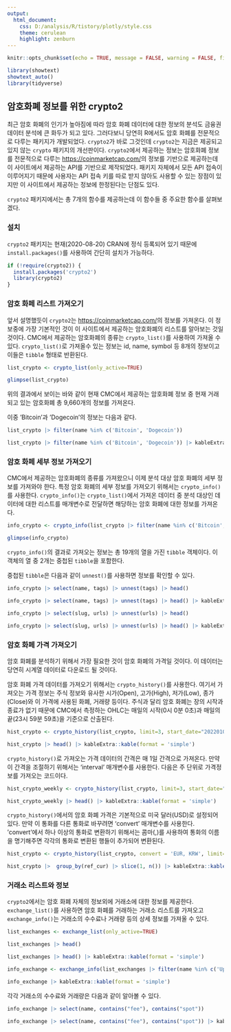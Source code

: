 ```yaml
---
output:
  html_document: 
    css: D:/analysis/R/tistory/plotly/style.css
    theme: cerulean
    highlight: zenburn
---
```


```r
knitr::opts_chunk$set(echo = TRUE, message = FALSE, warning = FALSE, fig.width = 6.5)

library(showtext)
showtext_auto()
library(tidyverse)

```

## 암호화폐 정보를 위한 crypto2

최근 암호 화폐의 인기가 높아짐에 따라 암호 화폐 데이터에 대한 정보의 분석도 금융권 데이터 분석에 큰 화두가 되고 있다. 그러다보니 당연히 R에서도 암호 화폐를 전문적으로 다루는 패키지가 개발되었다. `crypto2`가 바로 그것인데 `crypto2`는 지금은 제공되고 있지 않는 `crypto` 패키지의 개선판이다. `crypto2`에서 제공하는 정보는 암호화폐 정보를 전문적으로 다루는 <https://coinmarketcap.com/>의 정보를 기반으로 제공하는데 이 사이트에서 제공하는 API를 기반으로 제작되었다. 패키지 자체에서 모든 API 접속이 이루어지기 때문에 사용자는 API 접속 키를 따로 받지 않아도 사용할 수 있는 장점이 있지만 이 사이트에서 제공하는 정보에 한정된다는 단점도 있다. 

`crypto2` 패키지에서는 총 7개의 함수를 제공하는데 이 함수들 중 주요한 함수를 살펴보겠다. 

### 설치

`crypto2` 패키지는 현재(2020-08-20) CRAN에 정식 등록되어 있기 때문에 `install.packages()`를 사용하여 간단히 설치가 가능하다. 

```r
if (!require(crypto2)) {
  install.packages('crypto2')
  library(crypto2)
}

```


### 암호 화페 리스트 가져오기

앞서 설명했듯이 `crypto2`는 <https://coinmarketcap.com/>의 정보를 가져온다. 이 정보중에 가장 기본적인 것이 이 사이트에서 제공하는 암호화폐의 리스트를 알아보는 것일 것이다. CMC에서 제공하는 암호화폐의 종류는 `crypto_list()`를 사용하여 가져올 수 있다. `crypto_list()`로 가져올수 있는 정보는 id, name, symbol 등 8개의 정보이고 이들은 `tibble` 형태로 반환된다. 

```r
list_crypto <- crypto_list(only_active=TRUE)

glimpse(list_crypto)

```

위의 결과에서 보이는 바와 같이 현재 CMC에서 제공하는 암호화폐 정보 중 현재 거래되고 있는 암호화폐 총 9,660개의 정보를 가져온다. 

이중 'Bitcoin'과 'Dogecoin'의 정보는 다음과 같다. 

```r
list_crypto |> filter(name %in% c('Bitcoin', 'Dogecoin'))

```

```r
list_crypto |> filter(name %in% c('Bitcoin', 'Dogecoin')) |> kableExtra::kable(format = 'simple')


```

### 암호 화페 세부 정보 가져오기

CMC에서 제공하는 암호화폐의 종류를 가져왔으니 이제 분석 대상 암호 화폐의 세부 정보를 가져와야 한다. 특정 암호 화폐의 세부 정보를 가져오기 위해서는  `crypto_info()`를 사용한다. `crypto_info()`는 `crypto_list()`에서 가져온 데이터 중 분석 대상인 데이터에 대한 리스트를 매개변수로 전달하면 해당하는 암호 화폐에 대한 정보를 가져온다. 

```r
info_crypto <- crypto_info(list_crypto |> filter(name %in% c('Bitcoin', 'Dogecoin')), finalWait=FALSE)

glimpse(info_crypto)

```

`crypto_info()`의 결과로 가져오는 정보는 총 19개의 열을 가진 `tibble` 객체이다. 이 객체의 열 중 2개는 중첩된 `tibble`을 포함한다. 

중첩된 `tibble`은 다음과 같이 `unnest()`를 사용하면 정보를 확인할 수 있다. 

```r
info_crypto |> select(name, tags) |> unnest(tags) |> head()

```

```r
info_crypto |> select(name, tags) |> unnest(tags) |> head() |> kableExtra::kable(format = 'simple')

```

```r
info_crypto |> select(slug, urls) |> unnest(urls) |> head()

```

```r
info_crypto |> select(slug, urls) |> unnest(urls) |> head() |> kableExtra::kable(format = 'simple')

```


### 암호 화페 가격 가져오기

암호 화폐를 분석하기 위해서 가장 필요한 것이 암호 화폐의 가격일 것이다. 이 데이터는 당연히 시계열 데이터로 다운로드 될 것이다. 

암호 화폐 가격 데이터를 가져오기 위해서는 `crypto_history()`를 사용한다. 여기서 가져오는 가격 정보는 주식 정보와 유사한 시가(Open), 고가(High), 저가(Low), 종가(Close)와 이 가격에 사용된 화폐, 거래량 등이다. 주식과 달리 암호 화폐는 장의 시작과 종료가 없기 때문에 CMC에서 측정하는 OHLC는 매일의 시작(0시 0분 0초)과 매일의 끝(23시 59분 59초)을 기준으로 산출된다. 

```r
hist_crypto <- crypto_history(list_crypto, limit=3, start_date="20220101", end_date="20220820", finalWait=FALSE)
```

```r
hist_crypto |> head() |> kableExtra::kable(format = 'simple')
```

`crypto_history()`로 가져오는 가격 데이터의 간격은 매 1일 간격으로 가져온다. 만약 이 간격을 조절하기 위해서는 'interval' 매개변수를 사용한다. 다음은 주 단위로 가격정보를 가져오는 코드이다.


```r
hist_crypto_weekly <- crypto_history(list_crypto, limit=3, start_date="20220101", end_date="20220820", finalWait=FALSE, interval ="weekly")
```

```r
hist_crypto_weekly |> head() |> kableExtra::kable(format = 'simple')

```

`crypto_history()`에서의 암호 화폐 가격은 기본적으로 미국 달러(USD)로 설정되어 있다. 만약 이 통화를 다른 통화로 바꾸려면 'convert' 매개변수를 사용한다. 'convert'에서 하나 이상의 통화로 변환하기 위해서는 콤마(,)를 사용하여 통화의 이름을 명기해주면 각각의 통화로 변환된 행들이 추가되어 변환된다. 

```r
hist_crypto <- crypto_history(list_crypto, convert = 'EUR, KRW', limit=3, start_date="20220101", end_date="20220820", finalWait=FALSE)
```

```r
hist_crypto |>  group_by(ref_cur) |> slice(1, n()) |> kableExtra::kable(format = 'simple')

```

### 거래소 리스트와 정보

`crypto2`에서는 암호 화폐 자체의 정보외에 거래소에 대한 정보를 제공한다. `exchange_list()`를 사용하면 암호 화폐를 거래하는 거래소 리스트를 가져오고 `exchange_info()`는 거래소의 수수료나 거래량 등의 상세 정보를 가져올 수 있다. 


```r
list_exchanges <- exchange_list(only_active=TRUE)
```

```r
list_exchanges |> head()
```

```r
list_exchanges |> head() |> kableExtra::kable(format = 'simple')
```

```r
info_exchange <- exchange_info(list_exchanges |> filter(name %in% c('Upbit', 'Bithumb', 'Korbit', 'Coinone')), finalWait=FALSE)
```

```r

info_exchange |> kableExtra::kable(format = 'simple')
```

각각 거래소의 수수료와 거래량은 다음과 같이 알아볼 수 있다. 


```r
info_exchange |> select(name, contains("fee"), contains("spot"))

```

```r
info_exchange |> select(name, contains("fee"), contains("spot")) |> kableExtra::kable(format = 'simple')

```
